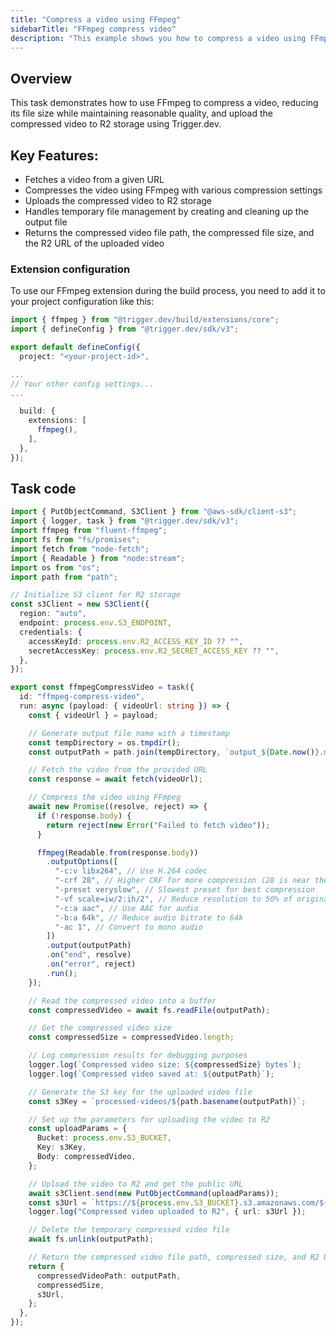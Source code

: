 ```yaml
---
title: "Compress a video using FFmpeg"
sidebarTitle: "FFmpeg compress video"
description: "This example shows you how to compress a video using FFmpeg with Trigger.dev and upload the compressed video to R2 storage."
---
```


## Overview

This task demonstrates how to use FFmpeg to compress a video, reducing its file size while maintaining reasonable quality, and upload the compressed video to R2 storage using Trigger.dev.

## Key Features:

- Fetches a video from a given URL
- Compresses the video using FFmpeg with various compression settings
- Uploads the compressed video to R2 storage
- Handles temporary file management by creating and cleaning up the output file
- Returns the compressed video file path, the compressed file size, and the R2 URL of the uploaded video

### Extension configuration

To use our FFmpeg extension during the build process, you need to add it to your project configuration like this:

```ts trigger.config.ts
import { ffmpeg } from "@trigger.dev/build/extensions/core";
import { defineConfig } from "@trigger.dev/sdk/v3";

export default defineConfig({
  project: "<your-project-id>",

...
// Your other config settings...
...

  build: {
    extensions: [
      ffmpeg(),
    ],
  },
});
```

## Task code

```ts trigger/ffmpeg-compress-video.ts
import { PutObjectCommand, S3Client } from "@aws-sdk/client-s3";
import { logger, task } from "@trigger.dev/sdk/v3";
import ffmpeg from "fluent-ffmpeg";
import fs from "fs/promises";
import fetch from "node-fetch";
import { Readable } from "node:stream";
import os from "os";
import path from "path";

// Initialize S3 client for R2 storage
const s3Client = new S3Client({
  region: "auto",
  endpoint: process.env.S3_ENDPOINT,
  credentials: {
    accessKeyId: process.env.R2_ACCESS_KEY_ID ?? "",
    secretAccessKey: process.env.R2_SECRET_ACCESS_KEY ?? "",
  },
});

export const ffmpegCompressVideo = task({
  id: "ffmpeg-compress-video",
  run: async (payload: { videoUrl: string }) => {
    const { videoUrl } = payload;

    // Generate output file name with a timestamp
    const tempDirectory = os.tmpdir();
    const outputPath = path.join(tempDirectory, `output_${Date.now()}.mp4`);

    // Fetch the video from the provided URL
    const response = await fetch(videoUrl);

    // Compress the video using FFmpeg
    await new Promise((resolve, reject) => {
      if (!response.body) {
        return reject(new Error("Failed to fetch video"));
      }

      ffmpeg(Readable.from(response.body))
        .outputOptions([
          "-c:v libx264", // Use H.264 codec
          "-crf 28", // Higher CRF for more compression (28 is near the upper limit for acceptable quality)
          "-preset veryslow", // Slowest preset for best compression
          "-vf scale=iw/2:ih/2", // Reduce resolution to 50% of original width and height
          "-c:a aac", // Use AAC for audio
          "-b:a 64k", // Reduce audio bitrate to 64k
          "-ac 1", // Convert to mono audio
        ])
        .output(outputPath)
        .on("end", resolve)
        .on("error", reject)
        .run();
    });

    // Read the compressed video into a buffer
    const compressedVideo = await fs.readFile(outputPath);

    // Get the compressed video size
    const compressedSize = compressedVideo.length;

    // Log compression results for debugging purposes
    logger.log(`Compressed video size: ${compressedSize} bytes`);
    logger.log(`Compressed video saved at: ${outputPath}`);

    // Generate the S3 key for the uploaded video file
    const s3Key = `processed-videos/${path.basename(outputPath)}`;

    // Set up the parameters for uploading the video to R2
    const uploadParams = {
      Bucket: process.env.S3_BUCKET,
      Key: s3Key,
      Body: compressedVideo,
    };

    // Upload the video to R2 and get the public URL
    await s3Client.send(new PutObjectCommand(uploadParams));
    const s3Url = `https://${process.env.S3_BUCKET}.s3.amazonaws.com/${s3Key}`;
    logger.log("Compressed video uploaded to R2", { url: s3Url });

    // Delete the temporary compressed video file
    await fs.unlink(outputPath);

    // Return the compressed video file path, compressed size, and R2 URL
    return {
      compressedVideoPath: outputPath,
      compressedSize,
      s3Url,
    };
  },
});
```
